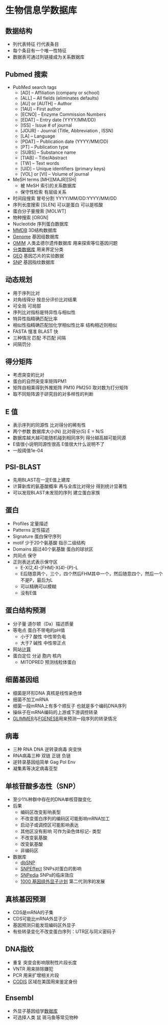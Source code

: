 # 生物信息学数据库

## 数据结构

- 列代表特征 行代表条目
- 每个条目有一个唯一性特征
- 数据表可通过列链接成为关系数据库

## Pubmed 搜索

- PubMed search tags
    - [AD] – Affiliation (company or school)
    - [ALL] – All fields (eliminates defaults)
    - [AU] or [AUTH] – Author
    - [1AU] – First author
    - [ECNO] – Enzyme Commission Numbers
    - [EDAT] – Entry date (YYYY/MM/DD)
    - [ISS] - Issue # of journal
    - [JOUR] - Journal (Title, Abbreviation , ISSN)
    - [LA] – Language
    - [PDAT] – Publication date (YYYY/MM/DD)
    - [PT] – Publication type
    - [SUBS] – Substance name
    - [TIAB] – Title/Abstract
    - [TW] – Text words
    - [UID] – Unique identifiers (primary keys)
    - [VOL] or [VI] – Volume of journal

- MeSH terms [MH][MAJR][SH]
    - 被 MeSH 索引的关系数据库
    - 保守性检索 有层级关系
- 时间段搜索 冒号分割 YYYY/MM/DD:YYYY/MM/DD
- 序列长度搜索 [SLEN] 可以是蛋白 可以是核酸
- 蛋白分子量搜索 [MOLWT]
- 物种搜索 [ORGN]
- Nucleotide 序列蛋白数据库
- [MMDB](http://www.ncbi.nlm.nih.gov/structure/) 3D结构数据库
- [Genome](http://www.ncbi.nlm.nih.gov/genome/) 基因组数据库
- [OMIM](http://omim.org/) 人类孟德尔遗传数据库 用来探索等位基因问题
- [分类数据库](http://www.ncbi.nlm.nih.gov/taxonomy) 用来界定分类
- [GEO](http://www.ncbi.nlm.nih.gov/geo/) 基因芯片的实验数据
- [SNP](http://www.ncbi.nlm.nih.gov/snp/) 基因指纹数据库

## 动态规划

- 用于序列比对
- 对角线得分 按总分评价比对结果
- 可全局 可局部
- 序列比对指标是特异性与相似性
- 特异性指精确匹配比率
- 相似性指精确匹配加化学相似性比率 结构相近则相似
- FASTA 慢准 BLAST 快
- 三种情况 匹配 不匹配 间隔
- 间隔罚分

## 得分矩阵

- 考虑突变的比对
- 蛋白的自然突变率矩阵PM1
- 矩阵自相乘得到外推矩阵 PM10 PM250 取对数为打分矩阵
- 取不同矩阵源于研究目的对多样性的判断

## E 值

- 表示序列的同源性 比对得分的稀有性
- 两个参数 数据库大小(N) 比对得分(S) E = N/S 
- 数据库越大越可能随机碰到相同序列 得分越高越可能同源
- E值很小说明同源性很高 E值很大什么说明不了
- 一般阈值1e-04

## PSI-BLAST

- 先用BLAST在一定E值上建库
- 计算新库的氨基酸概率 再与全库比对得分 得到统计显著性
- 可以发现BLAST未发现的序列 建立蛋白家族

## 蛋白

- Profiles 定量描述 
- Patterns 定性描述
- Signature 蛋白保守序列
- motif 少于20个氨基酸 指示二级结构
- Domains 超过40个氨基酸 蛋白的球状区
- 共同点 保守
- 正则表达式表示保守区
    - E-X(2,4)-[FHM]-X(4)-{P}-L
    - E后随意两个，三个，四个然后FHM其中一个，然后随意四个，然后一个不是P，最后为L
    - 可以精确可以模糊
    - 没有E值

## 蛋白结构预测

- 分子量 道尔顿（Da）描述质量
- 等电点 蛋白不带电的pH值
    - 小于7 酸性 中性带负电
    - 大于7 碱性 中性带正点
- 网站[计算](http://web.expasy.org/compute_pi/)
- 蛋白定位 分泌 胞内 核内
    - MITOPRED 预测线粒体蛋白

## 细菌基因组

- 细菌是环形DNA 真核是线性染色体
- 细菌不加工mRNA
- 细菌一段mRNA上有多个顺反子 也就是多个编码DNA序列
- 操纵子在mRNA编码的上游或下游调控转录
- [GLIMMER](http://www.ncbi.nlm.nih.gov/genomes/MICROBES/glimmer_3.cgi)与[FGENESB](http://www.softberry.com/berry.phtml?topic=fgenesb&group=programs&subgroup=gfindb)用来预测一段序列的转录情况

## 病毒

- 三种 RNA DNA 逆转录病毒 突变快
- RNA病毒三种 双链 正链 负链
- 逆转录基因组简单 Gag Pol Env
- 凝集素等决定病毒亚型

## 单核苷酸多态性（SNP）

- 至少1%种群中存在的DNA单核苷酸变化
- 后果
    - 编码区改变影响表型
    - 不改变蛋白序列的编码区可能影响mRNA加工
    - 启动子或调控区可能影响表达
    - 其他区没有影响 可作为染色体标记- 类型
    - 不改变氨基酸
    - 改变氨基酸
    - 非编码区
- 数据库
    - [dbSNP](http://www.ncbi.nlm.nih.gov/SNP/)
    - [SNPEffect](http://snpeffect.switchlab.org/) SNPs对蛋白的影响
    - [SNPedia](http://www.snpedia.com/index.php/SNPedia) SNPs的临床效应
    - [1000 基因组外显子计划](http://www.ncbi.nlm.nih.gov/pubmed/23128226) 第二代测序的发展

## 真核基因预测

- CDS是mRNA的子集
- CDS可能比mRNA外显子少
- 基因预测只能发现编码区外显子
- 有些转录变化不改变蛋白序列：UTR区与同义密码子

## DNA指纹

- 重复 突变会影响限制性片段长度
- VNTR 用来排除嫌犯
- PCR 用来扩增相关片段
- [CODIS](http://www.fbi.gov/about-us/lab/biometric-analysis/codis) 区域在美国用来鉴定身份

## Ensembl

- 外显子基因组学[数据库](ensembl.org)
- 可选择人类 鼠 斑马鱼等常见物种
